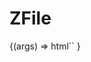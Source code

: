 

<Meta title="Buttons/ZFile" component="z-file" />

# ZFile

<Canvas>
  <Story
    name="ZFile"
    args={{
      fileNumber: 1,
      fileName: "abcdefghilmnopqrst.jpg",
    }}
  >
    {(args) =>
      html`<z-file
        file-number="${args.fileNumber}"
        file-name="${args.fileName}"
      ></z-file>`
    }
  </Story>
</Canvas>

<ArgsTable of="z-file" />
